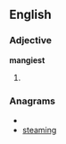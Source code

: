 ==English==

===Adjective===
'''mangiest'''

# {{superlative of|[[mangy]]}}

===Anagrams===
* {{alphagram|aegimnst}}
* [[steaming#English|steaming]]